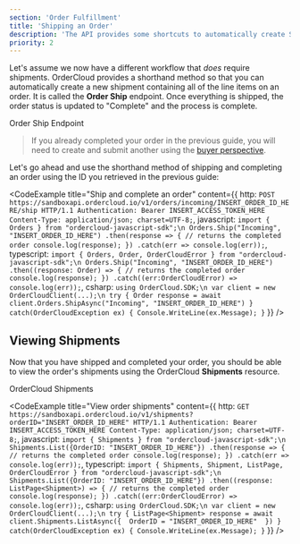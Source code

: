 ```yaml
---
section: 'Order Fulfillment'
title: 'Shipping an Order'
description: 'The API provides some shortcuts to automatically create Shipments based on the Line Items in a given Order. Learn about this alternative to the "complete" endpoint.'
priority: 2
---
```


Let's assume we now have a different workflow that _does_ require shipments. OrderCloud provides a shorthand method so that you can automatically create a new shipment containing all of the line items on an order. It is called the **Order Ship** endpoint. Once everything is shipped, the order status is updated to "Complete" and the process is complete.

<ContentLink to="/api-reference/orders-and-fulfillment/orders/ship" subtitle="API Reference" type="bookmark">Order Ship Endpoint</ContentLink>

> If you already completed your order in the previous guide, you will need to create and submit another using the [buyer perspective](/learn/buyer-perspective/creating-your-first-order).

Let's go ahead and use the shorthand method of shipping and completing an order using the ID you retrieved in the previous guide:

<CodeExample
  title="Ship and complete an order"
  content={{
    http: `POST https://sandboxapi.ordercloud.io/v1/orders/incoming/INSERT_ORDER_ID_HERE/ship HTTP/1.1
Authentication: Bearer INSERT_ACCESS_TOKEN_HERE
Content-Type: application/json; charset=UTF-8;`,
javascript: `import { Orders } from "ordercloud-javascript-sdk";\n
Orders.Ship("Incoming", "INSERT_ORDER_ID_HERE")
.then(response => {
    // returns the completed order
    console.log(response);
})
.catch(err => console.log(err));`,
typescript: `import { Orders, Order, OrderCloudError } from "ordercloud-javascript-sdk";\n
Orders.Ship("Incoming", "INSERT_ORDER_ID_HERE")
  .then((response: Order) => {
      // returns the completed order
      console.log(response);
  })
  .catch((err:OrderCloudError) => console.log(err));`,
csharp: `using OrderCloud.SDK;\n
var client = new OrderCloudClient(...);\n
try {
    Order response = await client.Orders.ShipAsync("Incoming", "INSERT_ORDER_ID_HERE")
} catch(OrderCloudException ex) {
    Console.WriteLine(ex.Message);
}`
}}
/>

## Viewing Shipments
Now that you have shipped and completed your order, you should be able to view the order's shipments using the OrderCloud **Shipments** resource.

<ContentLink to="/api-reference/orders-and-fulfillment/shipments" subtitle="API Reference" type="bookmark">OrderCloud Shipments</ContentLink>

<CodeExample
  title="View order shipments"
  content={{
    http: `GET https://sandboxapi.ordercloud.io/v1/shipments?orderID="INSERT_ORDER_ID_HERE" HTTP/1.1
Authentication: Bearer INSERT_ACCESS_TOKEN_HERE
Content-Type: application/json; charset=UTF-8;`,
javascript: `import { Shipments } from "ordercloud-javascript-sdk";\n
Shipments.List({OrderID: "INSERT_ORDER_ID_HERE"})
.then(response => {
    // returns the completed order
    console.log(response);
})
.catch(err => console.log(err));`,
typescript: `import { Shipments, Shipment, ListPage, OrderCloudError } from "ordercloud-javascript-sdk";\n
Shipments.List({OrderID: "INSERT_ORDER_ID_HERE"})
  .then((response: ListPage<Shipment>) => {
      // returns the completed order
      console.log(response);
  })
  .catch((err:OrderCloudError) => console.log(err));`,
csharp: `using OrderCloud.SDK;\n
var client = new OrderCloudClient(...);\n
try {
    ListPage<Shipment> response = await client.Shipments.ListAsync({ 
        OrderID = "INSERT_ORDER_ID_HERE" 
    })
} catch(OrderCloudException ex) {
    Console.WriteLine(ex.Message);
}`
}}
/>
